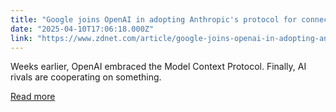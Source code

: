 ```yaml
---
title: "Google joins OpenAI in adopting Anthropic's protocol for connecting AI agents - why it matters"
date: "2025-04-10T17:06:18.000Z"
link: "https://www.zdnet.com/article/google-joins-openai-in-adopting-anthropics-protocol-for-connecting-ai-agents-why-it-matters/"
---
```


Weeks earlier, OpenAI embraced the Model Context Protocol. Finally, AI rivals are cooperating on something.

[Read more](https://www.zdnet.com/article/google-joins-openai-in-adopting-anthropics-protocol-for-connecting-ai-agents-why-it-matters/)
